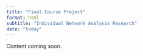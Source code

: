 ```yaml
---
title: "Final Course Project"
format: html
subtitle: "Individual Network Analysis Research"
date: "today"
---
```



::: {.callout-note}
Content coming soon.

:::

